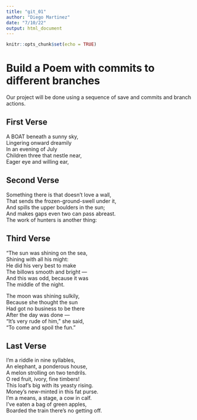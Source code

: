 ```yaml
---
title: "git_01"
author: "Diego Martinez"
date: "7/10/22"
output: html_document
---
```


```r
knitr::opts_chunk$set(echo = TRUE)
```
# Build a Poem with commits to different branches
Our project will be done using a sequence of save and commits and branch actions.
<!-- Do not modify or change any text in "!--" bracketed areas such as this --- these are instructions to
you, if you change any of this the git program will notice it and compromise your git merging strategy !-->

## First Verse 


A BOAT beneath a sunny sky,     
Lingering onward dreamily     
In an evening of July    
Children three that nestle near,    
Eager eye and willing ear,     


<!--Put the first five lines of a poem by Lewis Carrol in this section!-->

## Second Verse

Something there is that doesn't love a wall,      
That sends the frozen-ground-swell under it,      
And spills the upper boulders in the sun;    
And makes gaps even two can pass abreast.     
The work of hunters is another thing:    



<!--Put the first five lines of a poem by Robert Frost here!-->

## Third Verse


"The sun was shining on the sea,       
      Shining with all his might:       
He did his very best to make         
      The billows smooth and bright —      
And this was odd, because it was     
      The middle of the night.      

The moon was shining sulkily,    
      Because she thought the sun    
Had got no business to be there    
      After the day was done —    
"It's very rude of him," she said,     
      "To come and spoil the fun."       



<!--Put the first two verses of The Walrus and the Carpenter here!-->


## Last Verse

I’m a riddle in nine syllables,      
An elephant, a ponderous house,     
A melon strolling on two tendrils.    
O red fruit, ivory, fine timbers!     
This loaf’s big with its yeasty rising.    
Money’s new-minted in this fat purse.     
I’m a means, a stage, a cow in calf.    
I’ve eaten a bag of green apples,     
Boarded the train there’s no getting off.    


